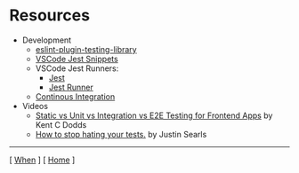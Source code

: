# Resources

- Development
  - [eslint-plugin-testing-library](https://github.com/testing-library/eslint-plugin-testing-library)
  - [VSCode Jest Snippets](https://marketplace.visualstudio.com/items?itemName=andys8.jest-snippets)
  - VSCode Jest Runners: 
    - [Jest](https://marketplace.visualstudio.com/items?itemName=Orta.vscode-jest)
    - [Jest Runner](https://marketplace.visualstudio.com/items?itemName=firsttris.vscode-jest-runner)
  - [Continous Integration](https://medium.com/codex/set-up-automatic-testing-2507dfb94cbe)
- Videos
  - [Static vs Unit vs Integration vs E2E Testing for Frontend Apps](https://kentcdodds.com/blog/static-vs-unit-vs-integration-vs-e2e-tests) by Kent C Dodds
  - [How to stop hating your tests.](https://blog.testdouble.com/talks/2015-11-16-how-to-stop-hating-your-tests/) by Justin Searls 

---

[ [When](/when) ] [ [Home](/) ]

